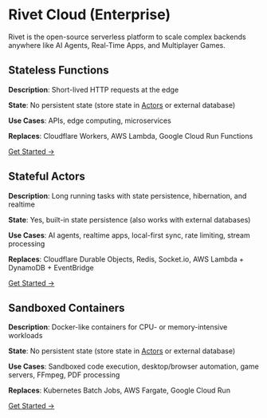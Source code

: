 

# Rivet Cloud (Enterprise)

Rivet is the open-source serverless platform to scale complex backends anywhere like AI Agents, Real-Time Apps, and Multiplayer Games.

<EnterpriseCloud />

## <Icon icon={faFunction} className="mr-2" /> Stateless Functions

**Description**: Short-lived HTTP requests at the edge

**State**: No persistent state (store state in [Actors](/docs/actors) or external database)

**Use Cases**: APIs, edge computing, microservices

**Replaces**: Cloudflare Workers, AWS Lambda, Google Cloud Run Functions

[Get Started →](/docs/cloud/functions)

## <Icon icon={faActorsBorderless} className="mr-2" /> Stateful Actors

**Description**: Long running tasks with state persistence, hibernation, and realtime

**State**: Yes, built-in state persistence (also works with external databases)

**Use Cases**: AI agents, realtime apps, local-first sync, rate limiting, stream processing

**Replaces**: Cloudflare Durable Objects, Redis, Socket.io, AWS Lambda + DynamoDB + EventBridge

[Get Started →](/docs/actors)

## <Icon icon={faServer} className="mr-2" /> Sandboxed Containers

**Description**: Docker-like containers for CPU- or memory-intensive workloads

**State**: No persistent state (store state in [Actors](/docs/actors) or external database)

**Use Cases**: Sandboxed code execution, desktop/browser automation, game servers, FFmpeg, PDF processing

**Replaces**: Kubernetes Batch Jobs, AWS Fargate, Google Cloud Run

[Get Started →](/docs/cloud/containers)

